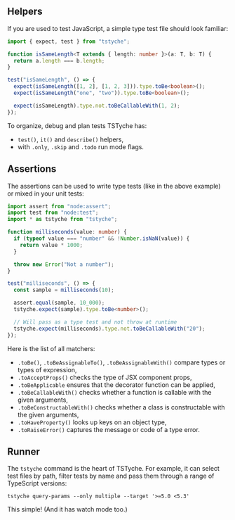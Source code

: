 
<Everything />

## Helpers

If you are used to test JavaScript, a simple type test file should look familiar:

```ts
import { expect, test } from "tstyche";

function isSameLength<T extends { length: number }>(a: T, b: T) {
  return a.length === b.length;
}

test("isSameLength", () => {
  expect(isSameLength([1, 2], [1, 2, 3])).type.toBe<boolean>();
  expect(isSameLength("one", "two")).type.toBe<boolean>();

  expect(isSameLength).type.not.toBeCallableWith(1, 2);
});
```

To organize, debug and plan tests TSTyche has:

- `test()`, `it()` and `describe()` helpers,
- with `.only`, `.skip` and `.todo` run mode flags.

## Assertions

The assertions can be used to write type tests (like in the above example) or mixed in your unit tests:

```ts
import assert from "node:assert";
import test from "node:test";
import * as tstyche from "tstyche";

function milliseconds(value: number) {
  if (typeof value === "number" && !Number.isNaN(value)) {
    return value * 1000;
  }

  throw new Error("Not a number");
}

test("milliseconds", () => {
  const sample = milliseconds(10);

  assert.equal(sample, 10_000);
  tstyche.expect(sample).type.toBe<number>();

  // Will pass as a type test and not throw at runtime
  tstyche.expect(milliseconds).type.not.toBeCallableWith("20");
});
```

Here is the list of all matchers:

- `.toBe()`, `.toBeAssignableTo()`, `.toBeAssignableWith()` compare types or types of expression,
- `.toAcceptProps()` checks the type of JSX component props,
- `.toBeApplicable` ensures that the decorator function can be applied,
- `.toBeCallableWith()` checks whether a function is callable with the given arguments,
- `.toBeConstructableWith()` checks whether a class is constructable with the given arguments,
- `.toHaveProperty()` looks up keys on an object type,
- `.toRaiseError()` captures the message or code of a type error.

## Runner

The `tstyche` command is the heart of TSTyche. For example, it can select test files by path, filter tests by name and pass them through a range of TypeScript versions:

```shell
tstyche query-params --only multiple --target '>=5.0 <5.3'
```

This simple! (And it has watch mode too.)
